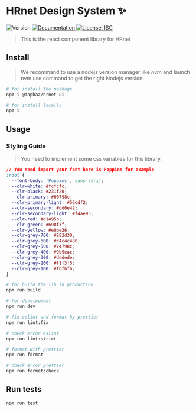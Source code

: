 
<Meta title='Welcome/Introduction' />

# HRnet Design System ✨

<p
  style={{
    display: 'flex',
    flexWrap: 'wrap',
    width: '100%',
    gap: 6,
  }}
>
  <img alt='Version' src='https://badge.fury.io/js/@daphaz%2Fhrnet-ui.svg' />
  <a href='in progress' target='_blank'>
    <img
      alt='Documentation'
      src='https://img.shields.io/badge/documentation-yes-brightgreen.svg'
    />
  </a>
  <a href='#' target='_blank'>
    <img
      alt='License: ISC'
      src='https://img.shields.io/badge/License-ISC-yellow.svg'
    />
  </a>
</p>

> This is the react component library for HRnet

## Install

> We recommand to use a nodejs version manager like _nvm_ and launch nvm use command to get the right Nodejs version.

```sh
# for install the package
npm i @daphaz/hrnet-ui

# for install locally
npm i
```

## Usage

### Styling Guide

> You need to implement some css variables for this library.

```css
// You need import your font here is Poppins for example
:root {
  --font-body: 'Poppins', sans-serif;
  --clr-white: #fcfcfc;
  --clr-black: #231f20;
  --clr-primary: #00798c;
  --clr-primary-light: #56ddf2;
  --clr-secondary: #dd6e42;
  --clr-secondary-light: #f4ae93;
  --clr-red: #d1495b;
  --clr-green: #698f3f;
  --clr-yellow: #e0be36;
  --clr-grey-700: #282d30;
  --clr-grey-600: #c4c4c480;
  --clr-grey-500: #74798c;
  --clr-grey-400: #9b9eac;
  --clr-grey-300: #dedede;
  --clr-grey-200: #f1f3f5;
  --clr-grey-100: #fbfbfb;
}
```

```sh
# for build the lib in production
npm run build

# for development
npm run dev

# fix eslint and format by prettier
npm run lint:fix

# check error eslint
npm run lint:strict

# format with prettier
npm run format

# check error prettier
npm run format:check
```

## Run tests

```sh
npm run test
```
